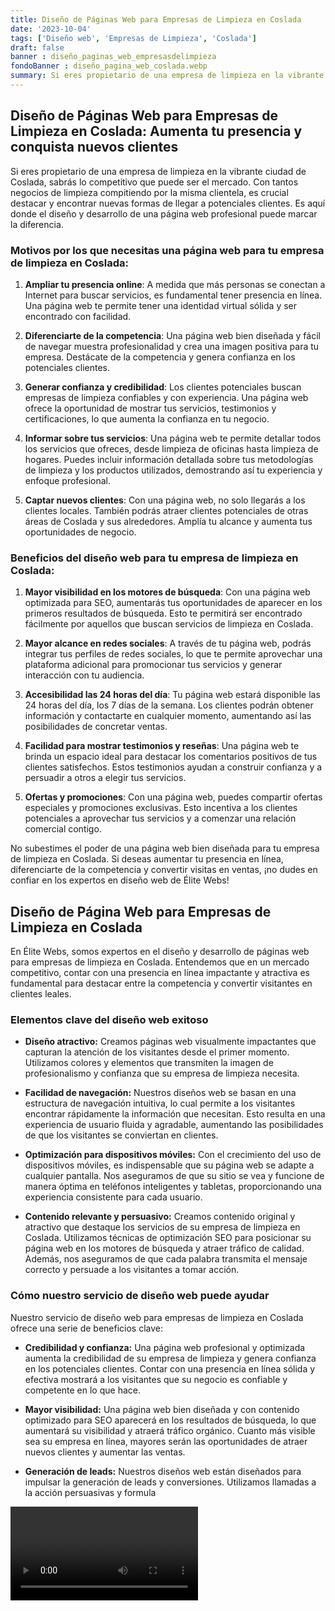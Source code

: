 ```yaml
---
title: Diseño de Páginas Web para Empresas de Limpieza en Coslada
date: '2023-10-04'
tags: ['Diseño web', 'Empresas de Limpieza', 'Coslada']
draft: false
banner : diseño_paginas_web_empresasdelimpieza
fondoBanner : diseño_pagina_web_coslada.webp
summary: Si eres propietario de una empresa de limpieza en la vibrante ciudad de Coslada, sabrás lo competitivo que puede ser el mercado. Con tantos negocios de limpieza compitiendo por la misma clientela, es crucial destacar y encontrar nuevas formas de llegar a potenciales clientes. Es aquí donde el diseño y desarrollo de una página web profesional puede marcar la diferencia.
---
```


## Diseño de Páginas Web para Empresas de Limpieza en Coslada: Aumenta tu presencia y conquista nuevos clientes

Si eres propietario de una empresa de limpieza en la vibrante ciudad de Coslada, sabrás lo competitivo que puede ser el mercado. Con tantos negocios de limpieza compitiendo por la misma clientela, es crucial destacar y encontrar nuevas formas de llegar a potenciales clientes. Es aquí donde el diseño y desarrollo de una página web profesional puede marcar la diferencia.

### Motivos por los que necesitas una página web para tu empresa de limpieza en Coslada:

1. **Ampliar tu presencia online**: A medida que más personas se conectan a Internet para buscar servicios, es fundamental tener presencia en línea. Una página web te permite tener una identidad virtual sólida y ser encontrado con facilidad.

2. **Diferenciarte de la competencia**: Una página web bien diseñada y fácil de navegar muestra profesionalidad y crea una imagen positiva para tu empresa. Destácate de la competencia y genera confianza en los potenciales clientes.

3. **Generar confianza y credibilidad**: Los clientes potenciales buscan empresas de limpieza confiables y con experiencia. Una página web ofrece la oportunidad de mostrar tus servicios, testimonios y certificaciones, lo que aumenta la confianza en tu negocio.

4. **Informar sobre tus servicios**: Una página web te permite detallar todos los servicios que ofreces, desde limpieza de oficinas hasta limpieza de hogares. Puedes incluir información detallada sobre tus metodologías de limpieza y los productos utilizados, demostrando así tu experiencia y enfoque profesional.

5. **Captar nuevos clientes**: Con una página web, no solo llegarás a los clientes locales. También podrás atraer clientes potenciales de otras áreas de Coslada y sus alrededores. Amplía tu alcance y aumenta tus oportunidades de negocio.

### Beneficios del diseño web para tu empresa de limpieza en Coslada:

1. **Mayor visibilidad en los motores de búsqueda**: Con una página web optimizada para SEO, aumentarás tus oportunidades de aparecer en los primeros resultados de búsqueda. Esto te permitirá ser encontrado fácilmente por aquellos que buscan servicios de limpieza en Coslada.

2. **Mayor alcance en redes sociales**: A través de tu página web, podrás integrar tus perfiles de redes sociales, lo que te permite aprovechar una plataforma adicional para promocionar tus servicios y generar interacción con tu audiencia.

3. **Accesibilidad las 24 horas del día**: Tu página web estará disponible las 24 horas del día, los 7 días de la semana. Los clientes podrán obtener información y contactarte en cualquier momento, aumentando así las posibilidades de concretar ventas.

4. **Facilidad para mostrar testimonios y reseñas**: Una página web te brinda un espacio ideal para destacar los comentarios positivos de tus clientes satisfechos. Estos testimonios ayudan a construir confianza y a persuadir a otros a elegir tus servicios.

5. **Ofertas y promociones**: Con una página web, puedes compartir ofertas especiales y promociones exclusivas. Esto incentiva a los clientes potenciales a aprovechar tus servicios y a comenzar una relación comercial contigo.

No subestimes el poder de una página web bien diseñada para tu empresa de limpieza en Coslada. Si deseas aumentar tu presencia en línea, diferenciarte de la competencia y convertir visitas en ventas, ¡no dudes en confiar en los expertos en diseño web de Élite Webs!

<GifSeo />

<Cta />

## Diseño de Página Web para Empresas de Limpieza en Coslada

En Élite Webs, somos expertos en el diseño y desarrollo de páginas web para empresas de limpieza en Coslada. Entendemos que en un mercado competitivo, contar con una presencia en línea impactante y atractiva es fundamental para destacar entre la competencia y convertir visitantes en clientes leales.

### Elementos clave del diseño web exitoso

- **Diseño atractivo:** Creamos páginas web visualmente impactantes que capturan la atención de los visitantes desde el primer momento. Utilizamos colores y elementos que transmiten la imagen de profesionalismo y confianza que su empresa de limpieza necesita.

- **Facilidad de navegación:** Nuestros diseños web se basan en una estructura de navegación intuitiva, lo cual permite a los visitantes encontrar rápidamente la información que necesitan. Esto resulta en una experiencia de usuario fluida y agradable, aumentando las posibilidades de que los visitantes se conviertan en clientes.

- **Optimización para dispositivos móviles:** Con el crecimiento del uso de dispositivos móviles, es indispensable que su página web se adapte a cualquier pantalla. Nos aseguramos de que su sitio se vea y funcione de manera óptima en teléfonos inteligentes y tabletas, proporcionando una experiencia consistente para cada usuario.

- **Contenido relevante y persuasivo:** Creamos contenido original y atractivo que destaque los servicios de su empresa de limpieza en Coslada. Utilizamos técnicas de optimización SEO para posicionar su página web en los motores de búsqueda y atraer tráfico de calidad. Además, nos aseguramos de que cada palabra transmita el mensaje correcto y persuade a los visitantes a tomar acción.

### Cómo nuestro servicio de diseño web puede ayudar

Nuestro servicio de diseño web para empresas de limpieza en Coslada ofrece una serie de beneficios clave:

- **Credibilidad y confianza:** Una página web profesional y optimizada aumenta la credibilidad de su empresa de limpieza y genera confianza en los potenciales clientes. Contar con una presencia en línea sólida y efectiva mostrará a los visitantes que su negocio es confiable y competente en lo que hace.

- **Mayor visibilidad:** Una página web bien diseñada y con contenido optimizado para SEO aparecerá en los resultados de búsqueda, lo que aumentará su visibilidad y atraerá tráfico orgánico. Cuanto más visible sea su empresa en línea, mayores serán las oportunidades de atraer nuevos clientes y aumentar las ventas.

- **Generación de leads:** Nuestros diseños web están diseñados para impulsar la generación de leads y conversiones. Utilizamos llamadas a la acción persuasivas y formula

<Video />

<CtaBot job='Empresas de Limpieza' city='Coslada'/>

<Gmaps query='Coslada+españa+maps' />